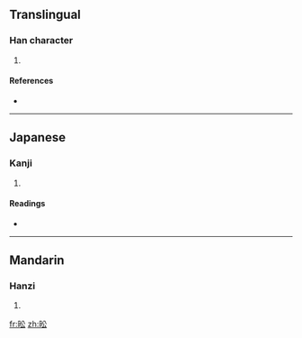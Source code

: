 ==Translingual==

===Han character===
{{Han char|rn=72|rad=日|as=04|sn=8|four=|canj=日金戈 (ACI)}}

# {{defn|Han|sort=日04}}

====References====
* {{Han ref|kx=0492.080|dkj=13819|dj=0855.050|hdz=21491.060|uh=6616|ud=26134}}

----

==Japanese==

===Kanji===
{{ja-kanji|grade=|rs=日04}}

# {{defn|Japanese}}

====Readings====
* {{ja-readings|on=[[えん]] (en)|kun=[[めぐる]] (meguru)}}

----

==Mandarin==

===Hanzi===
{{cmn-hanzi|pin=[[yán]] ([[yan2]])|wg=yen<sup>2</sup>}}

# {{defn|Mandarin}}

[[fr:昖]]
[[zh:昖]]